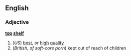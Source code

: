 ==English==
===Adjective===
'''[[top]] [[shelf]]'''
#(''US'') [[best]], or [[high]] [[quality]]
#(''British, of soft-core porn'') kept out of reach of children